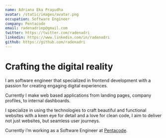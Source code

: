 ---
name: Adriana Eka Prayudha
avatar: /static/images/avatar.png
occupation: Software Engineer
company: Pentacode
email: radenadriep@gmail.com
twitter: https://twitter.com/radenadri
linkedin: https://www.linkedin.com/in/radenadri
github: https://github.com/radenadri
---

# Crafting the digital reality

I am software engineer that specialized in frontend development with a passion for creating engaging digital experiences.

Currently I make web based applications from landing pages, company profiles, to internal dashboards.

I specialize in using the technologies to craft beautiful and functional websites with a keen eye for detail and a love for clean code, I aim to deliver not just websites, but seamless user journeys.

Currently i’m working as a Software Engineer at [Pentacode](https://pentacode.id).

